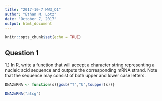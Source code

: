 ```yaml
---
title: "2017-10-7 HW3_Q1"
author: "Ethan M. Lotz"
date: "October 7, 2017"
output: html_document
---
```


```r
knitr::opts_chunk$set(echo = TRUE)
```

## Question 1

1.) In R, write a function that will accept a character string representing a nucleic acid sequence and outputs
the corresponding mRNA strand. Note that the sequence may consist of both upper and lower case letters.

```r
DNA2mRNA <- function(s){gsub("T","U",toupper(s))}

DNA2mRNA("atcg")
```
